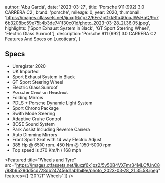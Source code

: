 
  author: 'Abu Garciá',
  date: '2023-03-27',
  title: 'Porsche 911 (992) 3.0 CARRERA C2',
  brand: 'porsche',
  mileage: 0,
  year: 2020,
  thumbnail: 'https://images.ctfassets.net/ijuxqf6x1pz2/6EeZpGkkBfq4OoqJWsHqQ/9c76b3208bc59e75b4b3de741f30c01d/photo_2023-03-28_21.36.05.jpeg',
  highlights: ['Sport Exhaust System in Black', 'GT Sport Steering Wheel', 'Electric Glass Sunroof'],
  description:
    'Porsche 911 (992) 3.0 CARRERA C2 Features And Specs on Luxoticars',
}


## Specs
- Unregister 2020
- UK Imported
- Sport Exhaust System in Black
- GT Sport Steering Wheel 
- Electric Glass Sunroof 
- Porsche Crest on Headrest 
- Folding Mirrors
- PDLS + Porsche Dynamic Light System 
- Sport Chrono Package 
- Swith Mode Steering 
- Adaptive Cruise Control 
- BOSE Sound System 
- Park Assist Including Reverse Camera 
- Auto Dimming Mirrors
- Front Sport Seat with 14 way Electric Adjust
- 385 Hp @ 6500 rpm. 450 Nm @ 1950-5000 rpm
- Top speed is 270 Km/h / 168 mph 

<Featured
  title="Wheels and Tyre"
  src="https://images.ctfassets.net/ijuxqf6x1pz2/5v50B4VXFmr34MLCfUnC8/98b6529dd5cd728db247456d1ab1bd9e/photo_2023-03-28_21.35.58.jpeg"
  features={[
    '20”/21” Wheels'
  ]}
/>
